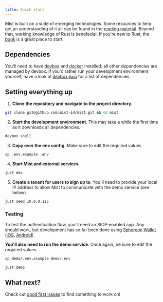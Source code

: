 ```yaml
---
title: Quick start
---
```


Mist is built on a suite of emerging technologies. Some resources to help get an understanding
of it all can be found in the [reading material](/development/reading-material). Beyond that, working knowledge of Rust is benefecial.
If you're new to Rust, the [book](https://doc.rust-lang.org/book/) is a great place to start.

## Dependencies

You'll need to have [devbox](https://www.jetify.com/devbox/docs/) and [docker](https://www.docker.com) installed; all other dependencies
are managed by devbox. If you'd rather run your development environment yourself,
have a look at [devbox.json](https://github.com/mist-id/mist/blob/main/devbox.json) for a list of dependencies.

## Setting everything up

1. **Clone the repository and navigate to the project directory**.

```bash
git clone git@github.com:mist-id/mist.git && cd mist
```

2. **Start the development environment**. This may take a while the first time as it
   downloads all dependencies.

```bash
devbox shell
```

3. **Copy over the env config**. Make sure to edit the required values.

```bash
cp .env.example .env
```

4. **Start Mist and external services**.

```bash
just dev
```

5. **Create a tenant for users to sign up to**. You'll need to provide your local
   IP address to allow Mist to communicate with the demo service (see below)

```bash
just seed 10.0.0.125
```

### Testing

To test the authentication flow, you'll need an SIOP-enabled app.
Any should work, but development has so far been done using [Sphereon Wallet](https://github.com/Sphereon-Opensource/mobile-wallet) ([iOS](https://apps.apple.com/us/app/sphereon-wallet/id1661096796), [Android](https://play.google.com/store/apps/details?id=com.sphereon.ssi.wallet&hl=en_US)).

**You'll also need to run the demo service**. Once again, be sure to edit the required values.

```bash
cp demo/.env.example demo/.env

just demo
```

## What next?

Check out [good first issues](https://github.com/mist-id/mist/labels/good%20first%20issue) to find something to work on!
